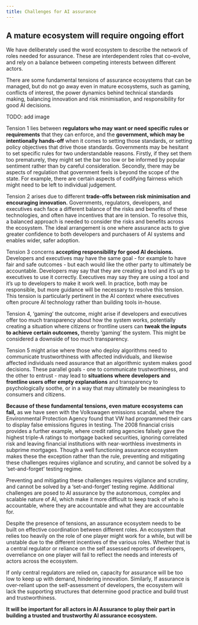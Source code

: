```yaml
---
title: Challenges for AI assurance
---
```



<CookieBanner />

## A mature ecosystem will require ongoing effort

We have deliberately used the word ecosystem to describe the network of roles needed for assurance. These are interdependent roles that co-evolve, and rely on a balance between competing interests between different actors.

There are some fundamental tensions of assurance ecosystems that can be managed, but do not go away even in mature ecosystems, such as gaming, conflicts of interest, the power dynamics behind technical standards making, balancing innovation and risk minimisation, and responsibility for good AI decisions.

TODO: add image

Tension 1 lies between **regulators who may want or need specific rules or requirements** that they can enforce, and the **government, which may be intentionally hands-off** when it comes to setting those standards, or setting policy objectives that drive those standards. Governments may be hesitant to set specific rules for two understandable reasons. Firstly, if they set them too prematurely, they might set the bar too low or be informed by popular sentiment rather than by careful consideration. Secondly, there may be aspects of regulation that government feels is beyond the scope of the state. For example, there are certain aspects of codifying fairness which might need to be left to individual judgement. 

Tension 2 arises due to different **trade-offs between risk minimisation and encouraging innovation.** Governments, regulators, developers, and executives each face a different balance of the risks and benefits of these technologies, and often have incentives that are in tension. To resolve this, a balanced approach is needed to consider the risks and benefits across the ecosystem. The ideal arrangement is one where assurance acts to give greater confidence to both developers and purchasers of AI systems and enables wider, safer adoption. 

Tension 3 concerns **accepting responsibility for good AI decisions.** Developers and executives may have the same goal - for example to have fair and safe outcomes - but each would like the other party to ultimately be accountable. Developers may say that they are creating a tool and it’s up to executives to use it correctly. Executives may say they are using a tool and it’s up to developers to make it work well. In practice, both may be responsible, but more guidance will be necessary to resolve this tension. This tension is particularly pertinent in the AI context where executives often procure AI technology rather than building tools in-house.

Tension 4, ‘gaming’ the outcome, might arise if developers and executives offer too much transparency about how the system works, potentially creating a situation where citizens or frontline users can **tweak the inputs to achieve certain outcomes,** thereby ‘gaming’ the system. This might be considered a downside of <OutboundLink href="https://arxiv.org/abs/1708.01870">too much transparency</OutboundLink>.

Tension 5 might arise where those who deploy algorithms need to communicate trustworthiness with affected individuals, and likewise affected individuals need assurance that an algorithmic system makes good decisions. These parallel goals - one to communicate trustworthiness, and the other to entrust - may lead to **situations where developers and frontline users offer empty explanations** and transparency to <OutboundLink href="https://arxiv.org/abs/1708.01870">psychologically soothe</OutboundLink>, or in a way that may ultimately be meaningless to consumers and citizens.


**Because of these fundamental tensions, even mature ecosystems can fail,** as we have seen with the <OutboundLink href="https://www.bbc.co.uk/news/business-34324772">Volkswagen emissions scandal</OutboundLink>, where the Environmental Protection Agency found that VW had programmed their cars to display false emissions figures in testing. The <OutboundLink href="https://www.investopedia.com/articles/economics/09/financial-crisis-review.asp">2008 financial crisis</OutboundLink> provides a further example, where credit rating agencies falsely gave the highest triple-A ratings to mortgage backed securities, ignoring correlated risk and leaving financial institutions with near-worthless investments in subprime mortgages. Though a well functioning assurance ecosystem makes these the exception rather than the rule, preventing and mitigating these challenges requires vigilance and scrutiny, and cannot be solved by a ‘set-and-forget’ testing regime. 

Preventing and mitigating these challenges requires vigilance and scrutiny, and cannot be solved by a ‘set-and-forget’ testing regime. Additional challenges are posed to AI assurance by the autonomous, complex and scalable nature of AI, which make it more difficult to keep track of who is accountable, where they are accountable and what they are accountable for.

Despite the presence of tensions, an assurance ecosystem needs to be built on effective coordination between different roles. An ecosystem that relies too heavily on the role of one player might work for a while, but will be unstable due to the different incentives of the various roles. Whether that is a central regulator or reliance on the self assessed reports of developers, overreliance on one player will fail to reflect the needs and interests of actors across the ecosystem.

If only central regulators are relied on, capacity for assurance will be too low to keep up with demand, hindering innovation. Similarly, If assurance is over-reliant upon the self-assessment of developers, the ecosystem will lack the supporting structures that determine good practice and build trust and trustworthiness.

**It will be important for all actors in AI Assurance to play their part in building a trusted and trustworthy AI assurance ecosystem.**

<License />
